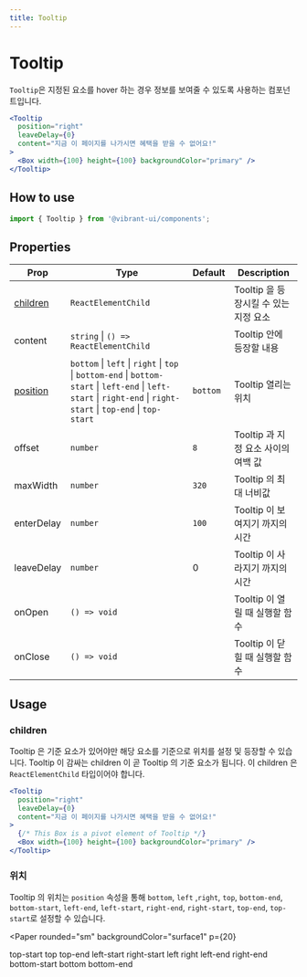 ```yaml
---
title: Tooltip
---
```


# Tooltip

`Tooltip`은 지정된 요소를 hover 하는 경우 정보를 보여줄 수 있도록 사용하는 컴포넌트입니다.

```jsx live
<Tooltip
  position="right"
  leaveDelay={0}
  content="지금 이 페이지를 나가시면 혜택을 받을 수 없어요!"
>
  <Box width={100} height={100} backgroundColor="primary" />
</Tooltip>
```

## How to use

```jsx
import { Tooltip } from '@vibrant-ui/components';
```

## Properties

| Prop                  | Type                                                                                                                                                               | Default  | Description                           |
| --------------------- | ------------------------------------------------------------------------------------------------------------------------------------------------------------------ | -------- | ------------------------------------- |
| [children](#children) | `ReactElementChild`                                                                                                                                                |          | Tooltip 을 등장시킬 수 있는 지정 요소 |
| content               | `string` \| `() => ReactElementChild`                                                                                                                              |          | Tooltip 안에 등장할 내용              |
| [position](#위치)     | `bottom` \| `left` \| `right` \| `top` \| `bottom-end` \| `bottom-start` \| `left-end` \| `left-start` \| `right-end` \| `right-start` \| `top-end` \| `top-start` | `bottom` | Tooltip 열리는 위치                   |
| offset                | `number`                                                                                                                                                           | `8`      | Tooltip 과 지정 요소 사이의 여백 값   |
| maxWidth              | `number`                                                                                                                                                           | `320`    | Tooltip 의 최대 너비값                |
| enterDelay            | `number`                                                                                                                                                           | `100`    | Tooltip 이 보여지기 까지의 시간       |
| leaveDelay            | `number`                                                                                                                                                           | 0        | Tooltip 이 사라지기 까지의 시간       |
| onOpen                | `() => void`                                                                                                                                                       |          | Tooltip 이 열릴 때 실행할 함수        |
| onClose               | `() => void`                                                                                                                                                       |          | Tooltip 이 닫힐 때 실행할 함수        |

## Usage

### children

Tooltip 은 기준 요소가 있어야만 해당 요소를 기준으로 위치를 설정 및 등장할 수 있습니다.
Tooltip 이 감싸는 children 이 곧 Tooltip 의 기준 요소가 됩니다.
이 children 은 `ReactElementChild` 타입이어야 합니다.

```jsx
<Tooltip
  position="right"
  leaveDelay={0}
  content="지금 이 페이지를 나가시면 혜택을 받을 수 없어요!"
>
  {/* This Box is a pivot element of Tooltip */}
  <Box width={100} height={100} backgroundColor="primary" />
</Tooltip>
```

### 위치

Tooltip 의 위치는 `position` 속성을 통해 `bottom`, `left` ,`right`, `top`, `bottom-end`, `bottom-start`, `left-end`, `left-start`, `right-end`, `right-start`, `top-end`, `top-start`로 설정할 수 있습니다.

<Paper
  rounded="sm"
  backgroundColor="surface1"
  p={20}
>
  <VStack spacing={30}>
    <HStack alignHorizontal="space-between" px={100}>
      <Tooltip content="top-start" position="top-start">
        <OutlinedButton size="lg">top-start</OutlinedButton>
      </Tooltip>
      <Tooltip content="top" position="top">
        <OutlinedButton size="lg">top</OutlinedButton>
      </Tooltip>
      <Tooltip content="top-end" position="top-end">
        <OutlinedButton size="lg">top-end</OutlinedButton>
      </Tooltip>
    </HStack>
    <HStack alignHorizontal="space-between">
      <Tooltip content="left-start" position="left-start">
        <OutlinedButton size="lg">
          left-start
        </OutlinedButton>
      </Tooltip>
      <Tooltip content="right-start" position="right-start">
        <OutlinedButton size="lg">
          right-start
        </OutlinedButton>
      </Tooltip>
    </HStack>
    <HStack alignHorizontal="space-between">
      <Tooltip content="left" position="left">
        <OutlinedButton size="lg">left</OutlinedButton>
      </Tooltip>
      <Tooltip content="right" position="right">
        <OutlinedButton size="lg">right</OutlinedButton>
      </Tooltip>
    </HStack>
    <HStack alignHorizontal="space-between">
      <Tooltip content="left-end" position="left-end">
        <OutlinedButton size="lg">left-end</OutlinedButton>
      </Tooltip>
      <Tooltip content="right-end" position="right-end">
        <OutlinedButton size="lg">right-end</OutlinedButton>
      </Tooltip>
    </HStack>
    <HStack alignHorizontal="space-between" px={40}>
      <Tooltip
        content="bottom-start"
        position="bottom-start"
      >
        <OutlinedButton size="lg">
          bottom-start
        </OutlinedButton>
      </Tooltip>
      <Tooltip content="bottom" position="bottom">
        <OutlinedButton size="lg">bottom</OutlinedButton>
      </Tooltip>
      <Tooltip content="bottom-end" position="bottom-end">
        <OutlinedButton size="lg">
          bottom-end
        </OutlinedButton>
      </Tooltip>
    </HStack>
  </VStack>
</Paper>
